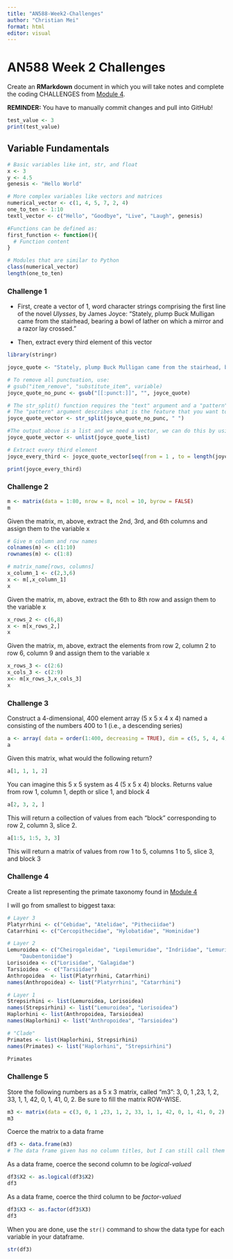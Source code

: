 ```yaml
---
title: "AN588-Week2-Challenges"
author: "Christian Mei"
format: html
editor: visual
---
```


# AN588 Week 2 Challenges

Create an **RMarkdown** document in which you will take notes and complete the coding CHALLENGES from [Module 4](http://fuzzyatelin.github.io/bioanth-stats/module-04/module-04.html).

**REMINDER:** You have to manually commit changes and pull into GitHub!

```r
test_value <- 3
print(test_value)
```

## Variable Fundamentals

```r
# Basic variables like int, str, and float
x <- 3
y <- 4.5
genesis <- "Hello World"

# More complex variables like vectors and matrices
numerical_vector <- c(1, 4, 5, 7, 2, 4)
one_to_ten <- 1:10
textl_vector <- c("Hello", "Goodbye", "Live", "Laugh", genesis)

#Functions can be defined as:
first_function <- function(){
  # Function content
}

# Modules that are similar to Python
class(numerical_vector)
length(one_to_ten)
```

### Challenge 1

-   First, create a vector of 1, word character strings comprising the first line of the novel *Ulysses*, by James Joyce: “Stately, plump Buck Mulligan came from the stairhead, bearing a bowl of lather on which a mirror and a razor lay crossed.”

-   Then, extract every third element of this vector

```r
library(stringr)

joyce_quote <- "Stately, plump Buck Mulligan came from the stairhead, bearing a bowl of lather on which a mirror and a razor lay crossed."

# To remove all punctuation, use:
# gsub("item_remove", "substitute_item", variable)
joyce_quote_no_punc <- gsub("[[:punct:]]", "", joyce_quote)

# The str_split() function requires the "text" argument and a "pattern" argument
# The "pattern" argument describes what is the feature that you want to split the text by
joyce_quote_vector <- str_split(joyce_quote_no_punc, " ")

#The output above is a list and we need a vector, we can do this by using unlist()
joyce_quote_vector <- unlist(joyce_quote_list)

# Extract every third element
joyce_every_third <- joyce_quote_vector[seq(from = 1 , to = length(joyce_quote_vector), by =3)]

print(joyce_every_third)
```

### Challenge 2

```r
m <- matrix(data = 1:80, nrow = 8, ncol = 10, byrow = FALSE)
m
```

Given the matrix, m, above, extract the 2nd, 3rd, and 6th columns and assign them to the variable x

```r
# Give m column and row names
colnames(m) <- c(1:10)
rownames(m) <- c(1:8)

# matrix_name[rows, columns]
x_column_1 <- c(2,3,6)
x <- m[,x_column_1]
x
```

Given the matrix, m, above, extract the 6th to 8th row and assign them to the variable x

```r
x_rows_2 <- c(6,8)
x <- m[x_rows_2,]
x
```

Given the matrix, m, above, extract the elements from row 2, column 2 to row 6, column 9 and assign them to the variable x

```r
x_rows_3 <- c(2:6)
x_cols_3 <- c(2:9)
x<- m[x_rows_3,x_cols_3]
x
```

### Challenge 3

Construct a 4-dimensional, 400 element array (5 x 5 x 4 x 4) named a consisting of the numbers 400 to 1 (i.e., a descending series)

```r
a <- array( data = order(1:400, decreasing = TRUE), dim = c(5, 5, 4, 4))
a
```

Given this matrix, what would the following return?

```r
a[1, 1, 1, 2]
```

You can imagine this 5 x 5 system as 4 (5 x 5 x 4) blocks. Returns value from row 1, column 1, depth or slice 1, and block 4

```r
a[2, 3, 2, ]
```

This will return a collection of values from each "block" corresponding to row 2, column 3, slice 2.

```r
a[1:5, 1:5, 3, 3]
```

This will return a matrix of values from row 1 to 5, columns 1 to 5, slice 3, and block 3

### Challenge 4

Create a list representing the primate taxonomy found in [Module 4](https://fuzzyatelin.github.io/bioanth-stats/module-04/module-04.html#Lists_and_Data_Frames)

I will go from smallest to biggest taxa:

```r
# Layer 3
Platyrrhini <- c("Cebidae", "Atelidae", "Pitheciidae")
Catarrhini <- c("Cercopithecidae", "Hylobatidae", "Hominidae")

# Layer 2
Lemuroidea <- c("Cheirogaleidae", "Lepilemuridae", "Indriidae", "Lemuridae",
    "Daubentoniidae")
Lorisoidea <- c("Lorisidae", "Galagidae")
Tarsioidea  <- c("Tarsiidae")
Anthropoidea  <- list(Platyrrhini, Catarrhini)
names(Anthropoidea) <- list("Platyrrhini", "Catarrhini")

# Layer 1
Strepsirhini <- list(Lemuroidea, Lorisoidea)
names(Strepsirhini) <- list("Lemuroidea", "Lorisoidea")
Haplorhini <- list(Anthropoidea, Tarsioidea)
names(Haplorhini) <- list("Anthropoidea", "Tarsioidea")

# "Clade"
Primates <- list(Haplorhini, Strepsirhini)
names(Primates) <- list("Haplorhini", "Strepsirhini")

Primates
```

### Challenge 5

Store the following numbers as a 5 x 3 matrix, called “m3”: 3, 0, 1 ,23, 1, 2, 33, 1, 1, 42, 0, 1, 41, 0, 2. Be sure to fill the matrix ROW-WISE.

```r
m3 <- matrix(data = c(3, 0, 1 ,23, 1, 2, 33, 1, 1, 42, 0, 1, 41, 0, 2), nrow = 5, ncol = 3, byrow = TRUE)
m3
```

Coerce the matrix to a data frame

```r
df3 <- data.frame(m3)
# The data frame given has no column titles, but I can still call them by X1, X2, and X3
```

As a data frame, coerce the second column to be *logical-valued*

```r
df3$X2 <- as.logical(df3$X2) 
df3
```

As a data frame, coerce the third column to be *factor-valued*

```r
df3$X3 <- as.factor(df3$X3)
df3
```

When you are done, use the `str()` command to show the data type for each variable in your dataframe.

```r
str(df3)
```
